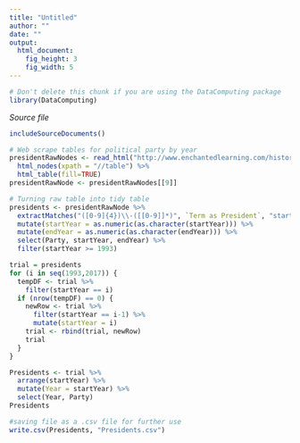 ---
title: "Untitled"
author: ""
date: ""
output: 
  html_document:
    fig_height: 3
    fig_width: 5
---
<!-- Don't edit in between this line and the one below -->
```{r include=FALSE}
# Don't delete this chunk if you are using the DataComputing package
library(DataComputing)
```
*Source file* 
```{r, results='asis', echo=FALSE}
includeSourceDocuments()
```
<!-- Don't edit the material above this line -->

```{r}
# Web scrape tables for political party by year
presidentRawNodes <- read_html("http://www.enchantedlearning.com/history/us/pres/list.shtml") %>% 
  html_nodes(xpath = "//table") %>%
  html_table(fill=TRUE)
presidentRawNode <- presidentRawNodes[[9]]

# Turning raw table into tidy table
presidents <- presidentRawNode %>%
  extractMatches("([0-9]{4})\\-([[0-9]]*)", `Term as President`, "startYear"=1, "endYear"=2) %>%
  mutate(startYear = as.numeric(as.character(startYear))) %>%
  mutate(endYear = as.numeric(as.character(endYear))) %>%
  select(Party, startYear, endYear) %>%
  filter(startYear >= 1993)

trial = presidents
for (i in seq(1993,2017)) {
  tempDF <- trial %>%
    filter(startYear == i)
  if (nrow(tempDF) == 0) {
    newRow <- trial %>%
      filter(startYear == i-1) %>%
      mutate(startYear = i)
    trial <- rbind(trial, newRow)
    trial
  }
}

Presidents <- trial %>%
  arrange(startYear) %>%
  mutate(Year = startYear) %>%
  select(Year, Party)
Presidents

#saving file as a .csv file for further use
write.csv(Presidents, "Presidents.csv")
```

